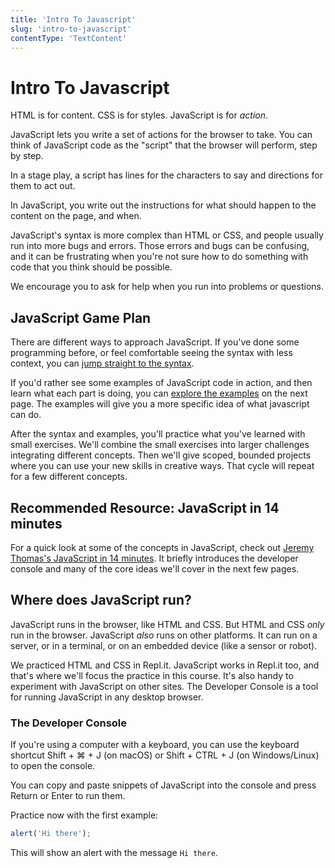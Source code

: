 ```yaml
---
title: 'Intro To Javascript'
slug: 'intro-to-javascript'
contentType: 'TextContent'
---
```


# Intro To Javascript

HTML is for content. CSS is for styles. JavaScript is for _action_.

JavaScript lets you write a set of actions for the browser to take. You can think of JavaScript code
as the "script" that the browser will perform, step by step.

In a stage play, a script has lines for the characters to say and directions for them to act out.

In JavaScript, you write out the instructions for what should happen to the content on the page, and
when.

JavaScript's syntax is more complex than HTML or CSS, and people usually run into more bugs and
errors. Those errors and bugs can be confusing, and it can be frustrating when you're not sure how
to do something with code that you think should be possible.

We encourage you to ask for help when you run into problems or questions.

## JavaScript Game Plan

There are different ways to approach JavaScript. If you've done some programming before, or feel
comfortable seeing the syntax with less context, you can [jump straight to the syntax](./js-syntax).

If you'd rather see some examples of JavaScript code in action, and then learn what each part is
doing, you can [explore the examples](./js-examples) on the next page. The examples will give you a
more specific idea of what javascript can do.

After the syntax and examples, you'll practice what you've learned with small exercises. We'll
combine the small exercises into larger challenges integrating different concepts. Then we'll give
scoped, bounded projects where you can use your new skills in creative ways. That cycle will repeat
for a few different concepts.

## Recommended Resource: JavaScript in 14 minutes

For a quick look at some of the concepts in JavaScript, check out
[Jeremy Thomas's JavaScript in 14 minutes](https://jgthms.com/javascript-in-14-minutes/). It briefly
introduces the developer console and many of the core ideas we'll cover in the next few pages.

## Where does JavaScript run?

JavaScript runs in the browser, like HTML and CSS. But HTML and CSS _only_ run in the browser.
JavaScript _also_ runs on other platforms. It can run on a server, or in a terminal, or on an
embedded device (like a sensor or robot).

We practiced HTML and CSS in Repl.it. JavaScript works in Repl.it too, and that's where we'll focus
the practice in this course. It's also handy to experiment with JavaScript on other sites. The
Developer Console is a tool for running JavaScript in any desktop browser.

### The Developer Console

If you're using a computer with a keyboard, you can use the keyboard shortcut Shift + ⌘ + J (on
macOS) or Shift + CTRL + J (on Windows/Linux) to open the console.

You can copy and paste snippets of JavaScript into the console and press Return or Enter to run
them.

Practice now with the first example:

```js
alert('Hi there');
```

This will show an alert with the message `Hi there`.
